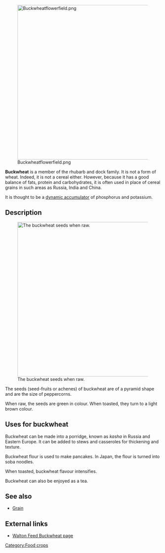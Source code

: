 [[File:Buckwheatflowerfield.png|center|500px]]

'''Buckwheat''' is a member of the rhubarb and dock family. It is not a form of wheat. Indeed, it is not a cereal either. However, because it has a good balance of fats, protein and carbohydrates, it is often used in place of cereal grains in such areas as Russia, India and China.

It is thought to be a [[dynamic accumulator]] of phosphorus and potassium.{{fact}}

== Description ==

[[File:Buckwheatseeds.png|500px|center|thumb|The buckwheat seeds when raw.]]

The seeds (seed-fruits or achenes) of buckwheat are of a pyramid shape and are the size of peppercorns.

When raw, the seeds are green in colour. When toasted, they turn to a light brown colour.

== Uses for buckwheat ==

Buckwheat can be made into a porridge, known as ''kasha'' in Russia and Eastern Europe. It can be added to stews and casseroles for thickening and texture. 

Buckwheat flour is used to make pancakes. In Japan, the flour is turned into soba noodles.

When toasted, buckwheat flavour intensifies.

Buckwheat can also be enjoyed as a tea.

== See also ==
*[[Grain]]

== External links ==
*[http://waltonfeed.com/self/buckwheat.html Walton Feed Buckwheat page]

{{stub}}

{{attrib permawiki|Buckwheat}}

[[Category:Food crops]]